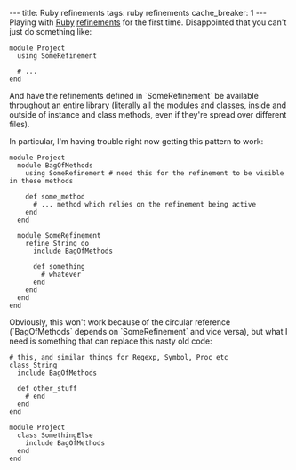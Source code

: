 ---
title: Ruby refinements
tags: ruby refinements
cache_breaker: 1
---
Playing with [[Ruby]] [http://www.ruby-doc.org/core-2.1.3/doc/syntax/refinements_rdoc.html refinements] for the first time. Disappointed that you can't just do something like:

<pre lang="ruby">module Project
  using SomeRefinement

  # ...
end</pre>

And have the refinements defined in `SomeRefinement` be available throughout an entire library (literally all the modules and classes, inside and outside of instance and class methods, even if they're spread over different files).

In particular, I'm having trouble right now getting this pattern to work:

<pre lang="ruby">module Project
  module BagOfMethods
    using SomeRefinement # need this for the refinement to be visible in these methods

    def some_method
      # ... method which relies on the refinement being active
    end
  end

  module SomeRefinement
    refine String do
      include BagOfMethods

      def something
        # whatever
      end
    end
  end
end</pre>

Obviously, this won't work because of the circular reference (`BagOfMethods` depends on `SomeRefinement` and vice versa), but what I need is something that can replace this nasty old code:

<pre lang="ruby"># this, and similar things for Regexp, Symbol, Proc etc
class String
  include BagOfMethods

  def other_stuff
    # end
  end
end

module Project
  class SomethingElse
    include BagOfMethods
  end
end</pre>
